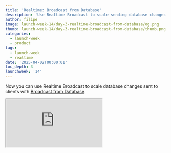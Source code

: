 ```yaml
---
title: 'Realtime: Broadcast from Database'
description: 'Use Realtime Broadcast to scale sending database changes to clients'
author: filipe
image: launch-week-14/day-3-realtime-broadcast-from-database/og.png
thumb: launch-week-14/day-3-realtime-broadcast-from-database/thumb.png
categories:
  - launch-week
  - product
tags:
  - launch-week
  - realtime
date: '2025-04-02T00:00:01'
toc_depth: 3
launchweek: '14'
---
```


Now you can use Realtime Broadcast to scale database changes sent to clients with [Broadcast from Database](/docs/guides/realtime/broadcast#broadcast-from-the-database).

<div className="video-container mb-8">
  <iframe
    className="w-full"
    src="https://www.youtube-nocookie.com/embed/vRorVm_UbhA"
    title="Introducing Realtime Broadcast from Database"
    allow="accelerometer; autoplay; clipboard-write; encrypted-media; fullscreen; gyroscope; picture-in-picture; web-share"
    allowfullscreen
  />
</div>

## What is Supabase Realtime?

You can use Supabase Realtime build immersive features like notifications, chats, live cursors, shared whiteboards, multiplayer games, and listen to Database changes.

Realtime includes the following features:

- **Broadcast**, to send low-latency messages using client libraries, REST, or your Database
- **Presence**, to store and synchronize online user state consistently across clients
- **Postgres Changes**, polls the Database, listens for changes, and sends messages to clients

Broadcasting from the Database is our latest improvement. It requires more initial setup than Postgres Changes, but offers more benefits:

- You can target specific actions (`INSERT`, `UPDATE`, `DELETE`, `TRUNCATE`)
- Choose which columns to send in the body of the message instead of the full record
- Use SQL to selectively send data to specific channels

You now have two options for building real-time applications using database changes:

- **Broadcast from Database**, to send messages triggered by changes within the Database itself
- **Postgres Changes**, polling Database for changes

<Img
  wide
  alt="Install"
  src={{
    dark: '/images/blog/launch-week-14/day-3-realtime-broadcast-from-database/broadcast-postgres-dark.png',
    light:
      '/images/blog/launch-week-14/day-3-realtime-broadcast-from-database/broadcast-postgres-light.png',
  }}
/>

## Broadcast from Database

There are several scenarios where you will want to use Broadcast from Database instead of Postgres Changes, including:

- Applications with many connected users
- Sanitizing the payload of a message instead of providing the full record
- Reduction in latency of sent messages

Let’s walk through how to set up Broadcast from Database.

First, set up Row-Level Security (RLS) policies to control user access to relevant messages:

```sql
create policy "Authenticated users can receive broadcasts"
on "realtime"."messages"
for select
to authenticated
using ( true );
```

Then, set up the function that will be called whenever a Database change is detected:

```sql
create or replace function public.your_table_changes()
returns trigger
security definer
language plpgsql
as $$
begin
    perform realtime.broadcast_changes(
      'topic:' || coalesce(NEW.topic, OLD.topic) ::text, -- topic - the topic to which we're broadcasting
      TG_OP,                                             -- event - the event that triggered the function
      TG_OP,                                             -- operation - the operation that triggered the function
      TG_TABLE_NAME,                                     -- table - the table that caused the trigger
      TG_TABLE_SCHEMA,                                   -- schema - the schema of the table that caused the trigger
      NEW,                                               -- new record - the record after the change
      OLD                                                -- old record - the record before the change
    );
    return null;
end;
$$;
```

Then, set up the trigger conditions under which you will execute the function:

```sql
create trigger broadcast_changes_for_your_table_trigger
after insert or update or delete
on public.your_table
for each row
execute function your_table_changes();
```

And finally, set up your client code to listen for changes:

```jsx
const id = 'id'
await supabase.realtime.setAuth() // Needed for Realtime Authorization
const changes = supabase
  .channel(`topic:${id}`, {
    config: { private: true },
  })
  .on('broadcast', { event: 'INSERT' }, (payload) => console.log(payload))
  .on('broadcast', { event: 'UPDATE' }, (payload) => console.log(payload))
  .on('broadcast', { event: 'DELETE' }, (payload) => console.log(payload))
  .subscribe()
```

Be sure to read the [docs](https://supabase.com/docs/guides/realtime/broadcast) for more information and example use cases.

## How does Broadcast from Database work?

Realtime Broadcast from Database sets up a replication slot against a publication created for the `realtime.messages` table. This lets Realtime listen for Write Ahead Log (WAL) changes whenever new rows are inserted.

When Realtime spots a new insert in the WAL, it broadcasts that message to the target channel right away.

We created two helper functions:

- `realtime.send`: A simple function that adds messages to the `realtime.messages` table
- `realtime.broadcast_changes`: A more advanced function that creates payloads similar to Postgres Changes

The `realtime.send` function is designed to work safely inside triggers. It catches exceptions and uses `pg_notify` to send error information to the Realtime server for proper logging. This keeps your triggers from breaking if something goes wrong.

<Img
  wide
  alt="Install"
  src={{
    dark: '/images/blog/launch-week-14/day-3-realtime-broadcast-from-database/broadcast-database-dark.png',
    light:
      '/images/blog/launch-week-14/day-3-realtime-broadcast-from-database/broadcast-database-light.png',
  }}
/>

These improvements let us scale subscribing to database changes to tens of thousands of connected users at once. They also enable new uses like:

1. Broadcasting directly from Database functions
2. Sending only specific fields to connected clients
3. Creating scheduled events using [Supabase Cron](https://supabase.com/docs/guides/cron)

All this makes your real-time applications faster and more flexible.

## Get started with Supabase Realtime

Supabase Realtime can help you build more compelling experiences for your applications.

- [Discover use cases](https://supabase.com/realtime) for Supabase Realtime
- Read the [Supabase Realtime documentation](https://supabase.com/docs/guides/realtime) to learn more
- [Sign up for Supabase](https://supabase.com/dashboard/sign-up) and get started today
